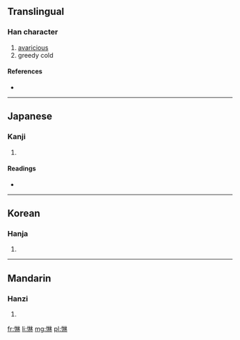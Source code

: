 ==Translingual==

===Han character===
{{Han char|rn=61|rad=心|as=08|sn=11|four=9409<sub>0</sub>|canj=心木木 (PDD)}}

# [[avaricious]]
# greedy cold<!-- huh? should this be two separate meanings? -->

====References====
* {{Han ref|kx=0390.300|dkj=10785|dj=0724.260|hdz=42314.010|uh=60CF|ud=24783|bh=D559|bd=54617}}

----

==Japanese==

===Kanji===
{{ja-kanji|grade=|rs=心08}}

# {{defn|Japanese|sort=心08}}

====Readings====
* {{ja-readings|on=[[らん]] (ran), [[りん]] (rin)|kun=[[むさぼる]] (musaboru)}}

----

==Korean==

===Hanja===
{{ko-hanja|hangeul=[[람]]>[[남]]|eumhun=|rv=ram>nam|mr=ram>nam|y=lam>nam}}

# {{defn|Korean|sort=心08}}

----

==Mandarin==

===Hanzi===
{{cmn-hanzi|pin=[[lín]] ([[lin2]])|wg=lin<sup>2</sup>}}

# {{defn|Mandarin|sort=心08}}

[[fr:惏]]
[[li:惏]]
[[mg:惏]]
[[pl:惏]]
